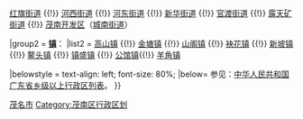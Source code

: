 {{Navbox
|name = 茂名市茂南区行政区划
|title = '''[[茂南区]]行政区划'''
|above = 行政隶属：[[中华人民共和国]][[广东省]][[茂名市]]　　区政府驻地：[[站前街道 (茂名市)|站前街道]]
|state = {{{state<includeonly>|collapsed</includeonly>}}}

|group1 = '''[[街道 (行政区划)|街道]]'''：
|list1 = [[站前街道 (茂名市)|站前街道]] {{!}} [[红旗街道 (茂名市)|红旗街道]] {{!}} [[河西街道 (茂名市)|河西街道]] {{!}} [[河东街道 (茂名市)|河东街道]] {{!}} [[新华街道 (茂名市)|新华街道]] {{!}} [[官渡街道 (茂名市)|官渡街道]] {{!}} [[露天矿街道]] {{!}} [[茂南开发区]]（[[城南街道 (茂名市)|城南街道]]）

|group2 = '''[[镇]]'''：
|list2 = [[高山镇 (茂名市)|高山镇]] {{!}} [[金塘镇 (茂名市)|金塘镇]] {{!}} [[山阁镇]] {{!}} [[袂花镇]] {{!}} [[新坡镇 (茂名市)|新坡镇]] {{!}} [[鳌头镇 (茂名市)|鳌头镇]] {{!}} [[镇盛镇]] {{!}} [[公馆镇 (茂名市)|公馆镇]]{{!}} [[羊角镇 (茂名市)|羊角镇]]

|belowstyle = text-align: left; font-size: 80%;
|below= 参见：[[中华人民共和国广东省乡级以上行政区列表]]。
}}<noinclude> 
[[Category:广东市辖区模板|茂名市]]
[[Category:茂南区行政区划]]
</noinclude>
